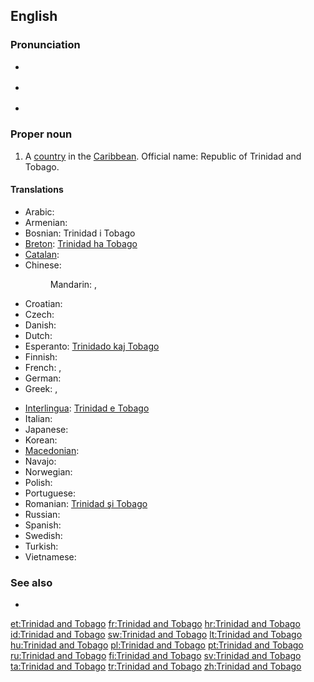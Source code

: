 ==English==
{{wikipedia}}

===Pronunciation===
* {{a|UK}} {{IPA|/ˌtɹɪn.ɪ.dæd ænd təʊˈbeɪ.ɡəʊ/|/ˌtɹɪn.ə.dæd ænd təˈbeɪ.ɡəʊ/}}
* {{a|US}} {{IPA|/ˌtɹɪn.ɪ.dæd ænd toʊˈbeɪ.ɡoʊ/|/ˌtɹɪn.ə.dæd ænd təˈbeɪ.ɡoʊ/}}
* {{audio|en-us-Trinidad and Tobago.ogg|Audio (US)}}

===Proper noun===
{{en-proper noun|sg=[[Trinidad]] [[and]] [[Tobago]]}}

# A [[country]] in the [[Caribbean]]. Official name: Republic of Trinidad and Tobago.

====Translations====
{{trans-top|country}}
* Arabic: {{t|ar|ترينيداد وتوباغو|tr=trinidaad wa-tubaaghu}}
* Armenian: {{t-|hy|Տրինիդադ և Տոբագո|tr=Trinidad ev Tobago}}
* Bosnian: Trinidad i Tobago {{m}}
* [[Breton]]: [[Trinidad ha Tobago]]
* [[Catalan]]: {{t|ca|Trinitat i Tobago|f}}
* Chinese:
*: Mandarin: {{t-|cmn|特立尼達和多巴哥|sc=Hani}}, {{t-|cmn|特立尼达和多巴哥|tr=Tèlìnídá hé Duōbāgē|sc=Hani}}
* Croatian: {{t|hr|Trinidad i Tobago}}
* Czech: {{t-|cs|Trinidad a Tobago}}
* Danish: {{t-|da|Trinidad og Tobago}}
* Dutch: {{t+|nl|Trinidad en Tobago}}
* Esperanto: [[Trinidado kaj Tobago]]
* Finnish: {{t+|fi|Trinidad ja Tobago}}
* French: {{t+|fr|Trinité-et-Tobago}}, {{t|fr|Trinidad-et-Tobago}}
* German: {{t+|de|Trinidad und Tobago}}
* Greek: {{t|el|Τρινιδάδ και Τομπάγκο|n|tr=Trinidád kai Tobágo}}, {{t|el|Τρινιντάντ και Τομπάγκο|n|tr=Trinidád kai Tobágo}}
{{trans-mid}}
* [[Interlingua]]: [[Trinidad e Tobago]]
* Italian: {{t-|it|Trinidad e Tobago|m}}
* Japanese: {{t|ja|トリニダード・トバゴ|tr=Torinidādo-Tobago}}
* Korean: {{t+|ko|트리니다드 토바고|tr=Teurinidadeu Tobago|sc=Hang}}
* [[Macedonian]]: {{t-|mk|Тринидад и Тобаго|m|tr=Trínidad i Tobágo}}
* Navajo: {{tø|nv|Trinidad dóó Tobago}}
* Norwegian: {{t-|no|Trinidad og Tobago}}
* Polish: {{t+|pl|Trynidad i Tobago}}
* Portuguese: {{t+|pt|Trindade e Tobago}}
* Romanian: [[Trinidad şi Tobago]]
* Russian: {{t-|ru|Тринидад и Тобаго|f|n|tr=Trinidád i Tobágo}}
* Spanish: {{t+|es|Trinidad y Tobago}}
* Swedish: {{t+|sv|Trinidad och Tobago}}
* Turkish: {{t+|tr|Trinidad ve Tobago}}
* Vietnamese: {{t|vi|Trinidad và Tobago|xs=Vietnamese}}
{{trans-bottom}}

===See also===
* {{list|en|countries of North America}}

[[et:Trinidad and Tobago]]
[[fr:Trinidad and Tobago]]
[[hr:Trinidad and Tobago]]
[[id:Trinidad and Tobago]]
[[sw:Trinidad and Tobago]]
[[lt:Trinidad and Tobago]]
[[hu:Trinidad and Tobago]]
[[pl:Trinidad and Tobago]]
[[pt:Trinidad and Tobago]]
[[ru:Trinidad and Tobago]]
[[fi:Trinidad and Tobago]]
[[sv:Trinidad and Tobago]]
[[ta:Trinidad and Tobago]]
[[tr:Trinidad and Tobago]]
[[zh:Trinidad and Tobago]]